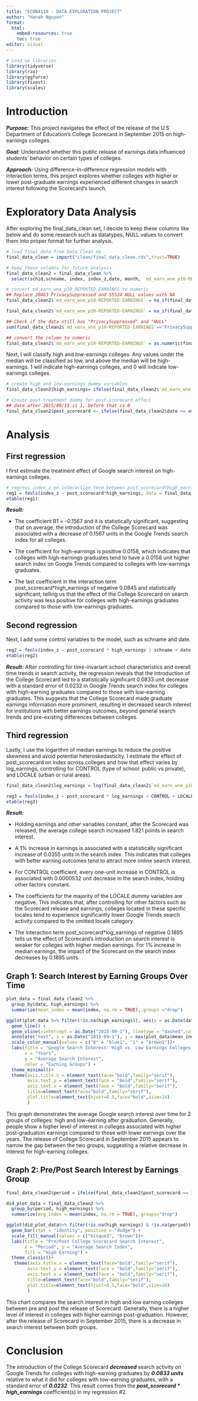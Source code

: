 ---
title: "ECON4110 - DATA EXPLORATION PROJECT"
author: "Hanah Nguyen"
format: 
  html:
    embed-resources: true
    toc: true
editor: visual
---

```{r,include=FALSE}
# Load up libraries
library(tidyverse)
library(rio)
library(ggforce)
library(fixest)
library(scales)
```

# Introduction

***Purpose:*** This project navigates the effect of the release of the U.S Department of Education's College Scorecard in September 2015 on high-earnings colleges.

***Goal:*** Understand whether this public release of earnings data influenced students' behavior on certain types of colleges.

***Approach:*** Using difference-in-difference regression models with interaction terms, this project explores whether colleges with higher or lower post-graduate earnings experienced different changes in search interest following the Scorecard's launch.

# Exploratory Data Analysis

After exploring the final_data_clean set, I decide to keep these columns like below and do some research such as datatypes, NULL values to convert them into proper format for further analysis.

```{r}
# load final_data from Data Clean Up
final_data_clean = import("clean/final_data_clean.rds",trust=TRUE)

# keep these columns for future analysis
final_data_clean2 = final_data_clean %>%
  select(schid,schname, index, index_z,date, month, `md_earn_wne_p10-REPORTED-EARNINGS`, CONTROL, PCTPELL, UGDS,UGDS_WHITE,SAT_AVG, LOCALE)

# convert md_earn_wne_p10_REPORTED_EARNINGS to numeric 
## Replace 20463 PrivacySuppressed and 55524 NULL values with NA
final_data_clean2$`md_earn_wne_p10-REPORTED-EARNINGS` = na_if(final_data_clean2$`md_earn_wne_p10-REPORTED-EARNINGS`, "PrivacySuppressed")

final_data_clean2$`md_earn_wne_p10-REPORTED-EARNINGS` = na_if(final_data_clean2$`md_earn_wne_p10-REPORTED-EARNINGS`, "NULL")

## Check if the data still has "PrivacySuppressed" and "NULL"
sum(final_data_clean2$`md_earn_wne_p10-REPORTED-EARNINGS`=="PrivacySuppressed",na.rm = TRUE)

## convert the column to numeric
final_data_clean2$`md_earn_wne_p10-REPORTED-EARNINGS` = as.numeric(final_data_clean2$`md_earn_wne_p10-REPORTED-EARNINGS`)

```

Next, I will classify high and low-earnings colleges. Any values under the median will be classified as low, and above the median will be high-earnings. 1 will indicate high-earnings colleges, and 0 will indicate low-earnings colleges.

```{r}
# create high and low-earnings dummy variables
final_data_clean2$high_earnings= ifelse(final_data_clean2$`md_earn_wne_p10-REPORTED-EARNINGS` >=median(final_data_clean2$`md_earn_wne_p10-REPORTED-EARNINGS`,na.rm=TRUE),1,0)

# Create post-treatment dummy for post_scorecard effect
## date after 2015/09/15 is 1, before that is 0
final_data_clean2$post_scorecard <- ifelse(final_data_clean2$date >= as.Date("2015-09-01"), 1, 0)
```

# Analysis

## First regression

I first estimate the treatment effect of Google search interest on high-earnings colleges.

```{r}
# regress index_z on interaction term between post_scorecard*high_earnings
reg1 = feols(index_z ~ post_scorecard*high_earnings, data = final_data_clean2)
etable(reg1)
```

***Result:***

-   The coefficient B1 = -0.1567 and it is statistically significant, suggesting that on average, the introduction of the College Scorecard was associated with a decrease of 0.1567 units in the Google Trends search index for all colleges.

-   The coefficient for high-earnings is positive 0.0158, which indicates that colleges with high-earnings graduates tend to have a 0.0158 unit higher search index on Google Trends compared to colleges with low-earnings graduates.

-   The last coefficient in the interaction term post_scorecard\*high_earnings of negative 0.0845 and statistically significant, telling us that the effect of the College Scorecard on search activity was less positive for colleges with high-earnings graduates compared to those with low-earnings graduates.

## Second regression

Next, I add some control variables to the model, such as schname and date.

```{r}
reg2 = feols(index_z ~ post_scorecard * high_earnings | schname + date, data = final_data_clean2)
etable(reg2)
```

***Result:*** After controlling for time-invariant school characteristics and overall time trends in search activity, the regression reveals that the introduction of the College Scorecard led to a statistically significant 0.0833 unit decrease with a standard error of 0.0232 in Google Trends search index for colleges with high-earning graduates compared to those with low-earning graduates. This suggests that the College Scorecard made graduate earnings information more prominent, resulting in decreased search interest for institutions with better earnings outcomes, beyond general search trends and pre-existing differences between colleges.

## Third regression

Lastly, I use the logarithm of median earnings to reduce the positive skewness and avoid potential heteroskedasticity. I estimate the effect of post_scorecard on index across colleges and how that effect varies by log_earnings, controlling for CONTROL (type of school: public vs private), and LOCALE (urban or rural areas).

```{r}

final_data_clean2$log_earnings = log(final_data_clean2$`md_earn_wne_p10-REPORTED-EARNINGS`)

reg3 = feols(index_z ~ post_scorecard * log_earnings + CONTROL + LOCALE, data = final_data_clean2)
etable(reg3)

```

***Result:***

-   Holding earnings and other variables constant, after the Scorecard was released, the average college search increased 1.821 points in search interest.

-   A 1% increase in earnings is associated with a statistically significant increase of 0.0355 units in the search index. This indicates that colleges with better earning outcomes tend to attract more online search interest.

-   For CONTROL coefficient, every one-unit increase in CONTROL is associated with 0.0000532 unit decrease in the search index, holding other factors constant.

-   The coefficients for the majority of the LOCALE dummy variables are negative. This indicates that, after controlling for other factors such as the Scorecard release and earnings, colleges located in these specific locales tend to experience significantly lower Google Trends search activity compared to the omitted locale category.

-   The interaction term post_scorecard\*log_earnings of negative 0.1895 tells us the effect of Scorecard's introduction on search interest is weaker for colleges with higher median earnings. For 1% increase in median earnings, the impact of the Scorecard on the search index decreases by 0.1895 units.

## Graph 1: Search Interest by Earning Groups Over Time

```{r}
plot_data = final_data_clean2 %>%
  group_by(date, high_earnings) %>%
  summarize(mean_index = mean(index, na.rm = TRUE),.groups ="drop")

ggplot(plot_data %>% filter(!is.na(high_earnings)), aes(x = as.Date(date), y = mean_index, color = factor(high_earnings))) +
  geom_line() +
  geom_vline(xintercept = as.Date("2015-09-1"), linetype = "dashed",color = "brown1", size = 0.8) +
  annotate("text", x = as.Date("2015-09-1"), y = max(plot_data$mean_index, na.rm = TRUE), label = "Sep 1, 2015",vjust =2 ,hjust = -0.1,color = "brown1",size = 4)+
  scale_color_manual(values = c("0" = "blue1", "1" = "brown1"))+
  labs(title = "Google Search Interest: High vs. Low Earnings Colleges Over Time",
       x = "Years",
       y = "Average Search Interest",
       color = "Earning Groups") +  
  theme_minimal()+
  theme(axis.title.x = element_text(face="bold",family="serif"),
        axis.text.y = element_text(face = "bold",family="serif"),
        axis.text.x = element_text(face = "bold",family="serif"),
        title=element_text(face="bold",family="serif"),
        plot.title=element_text(hjust=0.5,face="bold",size=14)
        )

```

This graph demonstrates the average Google search interest over time for 2 groups of colleges: high and low-earning after graduation. Generally, people show a higher level of interest in colleges associated with higher post-graduation earnings compared to those with lower earnings over the years. The release of College Scorecard in September 2015 appears to narrow the gap between the two groups, suggesting a relative decrease in interest for high-earning colleges.

## Graph 2: Pre/Post Search Interest by Earnings Group

```{r}
final_data_clean2$period = ifelse(final_data_clean2$post_scorecard == 1, "Post", "Pre")

did_plot_data = final_data_clean2 %>%
  group_by(period, high_earnings) %>%
  summarize(avg_index = mean(index, na.rm = TRUE),.groups="drop")

ggplot(did_plot_data%>% filter(!is.na(high_earnings) & !is.na(period)), aes(x = period, y = avg_index, fill = factor(high_earnings))) +
  geom_bar(stat = "identity", position = "dodge") +
  scale_fill_manual(values = c("bisque3", "brown"))+
  labs(title = "Pre/Post College Scorecard Search Interest",
       x = "Period", y = "Average Search Index",
       fill = "High Earning") +
  theme_classic()+
   theme(axis.title.x = element_text(face="bold",family="serif"),
        axis.text.y = element_text(face = "bold",family="serif"),
        axis.text.x = element_text(face = "bold",family="serif"),
        title=element_text(face="bold",family="serif"),
        plot.title=element_text(hjust=0.5,face="bold",size=18)
        )


```

This chart compares the search interest in high and low earning colleges between pre and post the release of Scorecard. Generally, there is a higher level of interest in colleges with higher earnings post-graduation. However, after the release of Scorecard in September 2015, there is a decrease in search interest between both groups.

# Conclusion

The introduction of the College Scorecard ***decreased*** search activity on Google Trends for colleges with high-earning graduates by ***0.0833 units*** relative to what it did for colleges with low-earning graduates, with a standard error of ***0.0232***. This result comes from the ***post_scorecard \* high_earnings*** coefficient(s) in my regression #2.
